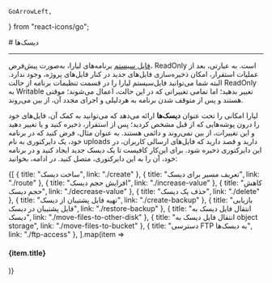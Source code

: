     GoArrowLeft,

    
} from "react-icons/go";

<Layout>
# دیسک‌ها

<hr className="mb-2" />
<a href="../details/file-system" className="blue-link">فایل سیستم</a> برنامه‌های لیارا، به‌صورت پیش‌فرض، ReadOnly است. به عبارتی، بعد از عملیات استقرار، امکان ذخیره‌سازی فایل‌های جدید در کنار فایل‌های پروژه، وجود ندارد. البته شما می‌توانید فایل‌سیستم لیارا را در قسمت تنظیمات برنامه از حالت ReadOnly به Writable تغییر بدهید؛ اما تمامی تغییراتی که در این حالت، اعمال می‌شوند؛ موقتی هستند و پس از متوقف شدن برنامه به هردلیلی و اجرای مجدد آن، از بین می‌روند.
<div className="h-4" />

لیارا امکانی را تحت عنوان **‌دیسک‌ها** ارائه می‌دهد که می‌توانید به کمک آن، فایل‌های  خود را درون پوشه‌هایی که از قبل مشخص کردید؛ پس از استقرار، ذخیره کنید و یا تغییر دهید و این تغییرات، از بین نمی‌روند و دائمی هستند.
به عنوان مثال، فرض کنید که در برنامه خود، یک دایرکتوری به نام <Important>uploads</Important> دارید و قصد دارید که فایل‌های ارسالی کاربران، در این دایرکتوری ذخیره شود. برای این‌کار کافیست تا یک دیسک جدید ایجاد کنید و در برنامه خود، آن را به این دایرکتوری، متصل کنید. 
در ادامه، بخوانید:

<div className="h-4" />
<div className="grid grid-cols-2 gap-4">
            {[
      {
        title: "ساخت دیسک",
        link: "./create"
      },
      {
        title: "تعریف مسیر برای دیسک",
        link: "./route"
      },
      {
        title: "افزایش حجم دیسک",
        link: "./increase-value"
      },
      {
        title: "کاهش حجم دیسک",
        link: "./decrease-value"
      },
      {
        title: "حذف یک دیسک",
        link: "./delete"
      },
      {
        title: "تهیه فایل پشتیبان از دیسک‌",
        link: "./create-backup"
      },
      {
        title: "بازیابی فایل پشتیبان در دیسک‌",
        link: "./restore-backup"
      },
      {
        title: "انتقال فایل دیسک به دیسک",
        link: "./move-files-to-other-disk"
      },
      {
        title: "انتقال فایل دیسک به object storage",
        link: "./move-files-to-bucket"
      },
      {
        title: "دسترسی FTP به دیسک‌ها",
        link: "./ftp-access"
      },
  ].map(item =>
              <Link href={item.link}>
                <Card className="flex cursor-pointer w-full items-center justify-between">
                  <div className="flex items-center gap-3">
                    <h4>
                      {item.title}
                    </h4>
                  </div>
                  <GoArrowLeft className="ml-1" />
                </Card>
              </Link>
            )}
          </div>

</Layout>